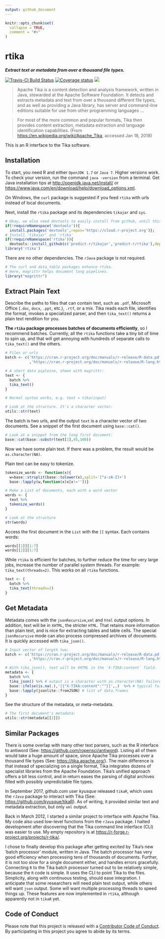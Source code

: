 ```yaml
---
output: github_document
---
```

```r
knitr::opts_chunk$set(
  collapse = TRUE,
  comment = "#>"
)
```

# rtika
***Extract text or metadata from over a thousand file types.***

[![Travis-CI Build Status](https://travis-ci.org/predict-r/rtika.svg?branch=master)](https://travis-ci.org/predict-r/rtika)
[![Coverage status](https://codecov.io/gh/predict-r/rtika/branch/master/graph/badge.svg)](https://codecov.io/github/predict-r/rtika?branch=master)
[![](https://badges.ropensci.org/191_status.svg)](https://github.com/ropensci/onboarding/issues/191)

>Apache Tika is a content detection and analysis framework, written in Java, stewarded at the Apache Software Foundation. It detects and extracts metadata and text from over a thousand different file types, and as well as providing a Java library, has server and command-line editions suitable for use from other programming languages ...

>For most of the more common and popular formats, Tika then provides content extraction, metadata extraction and language identification capabilities. (From <https://en.wikipedia.org/wiki/Apache_Tika>, accessed Jan 18, 2018)

This is an R interface to the Tika software.

## Installation
To start, you need R and either `OpenJDK 1.7` or `Java 7`. Higher versions work. To check your version, run the command `java -version` from a terminal. 
Get Java installation tips at <http://openjdk.java.net/install/> or <https://www.java.com/en/download/help/download_options.xml>. 

On Windows, the `curl` package is suggested if you feed `rtika` with urls instead of local documents. 

Next, install the `rtika`  package and its dependencies `tikajar` and `sys`.

```r
# Okay, we also need devtools to easily install from github, until this is all on CRAN 
if(!requireNamespace('devtools')){
  install.packages('devtools',repos='https://cloud.r-project.org')};
# Install 'tikajar' and 'rtika'
if(!requireNamespace('rtika')){
  devtools::install_github(c('predict-r/tikajar','predict-r/rtika'),dependencies=TRUE)};
library('rtika')  
```

There are no other dependencies. The `rJava` package is not required. 
```r
# The curl and data.table packages enhance rtika.
# Here, magrittr helps document long pipelines.
library("magrittr")
```

## Extract Plain Text
Describe the paths to files that can contain text, such as `.pdf`, Microsoft Office (`.doc`, `docx`, `.ppt`, etc.), `.rtf`, or a mix.
Tika reads each file, identifies the format, invokes a specialized parser, and then `tika_text()` returns a plain text rendition for you. 

**The `rtika` package processes batches of documents efficiently**, so I recommend batches. 
Currently, all the `rtika` functions take a tiny bit of time to spin up, and that will get annoying with hundreds of separate calls to `tika_text()` and the others. 
```r
# Files or urls
batch <- c('https://cran.r-project.org/doc/manuals/r-release/R-data.pdf'
           ,'https://cran.r-project.org/doc/manuals/r-release/R-lang.html')

# A short data pipleine, shown with magrittr:
text <- {
  batch %>%
  tika_text() 
}

# Normal syntax works, e.g. text = tika(input)

# Look at the structure. It's a character vector:
utils::str(text)

```

The batch is two urls, and the output `text` is a character vector of two documents. 
See a snippet of the first document using `base::cat()`.
```r
# Look at a snippet from the long first document:
base::cat(base::substr(text[1],45,160)) 
```

 
 Now we have some plain text. If there was a problem, the result would be `as.character(NA)`.
 
 Plain text can be easy to tokenize. 
```r
tokenize_words <- function(x){
  w=base::strsplit(base::tolower(x),split='[^a-zA-Z]+')
  base::lapply(w,function(x)x[x!=''])}

# Make a List of documents, each with a word vector
words <- {
  text %>% 
  tokenize_words()
}

# Look at the structure
str(words)
```
Access the first document in the `List` with the `[[` syntax. Each contains words:
```r
words[[1]][1:7] 
words[[2]][1:7] 
```
While `rtika` is efficient for batches, to further reduce the time for very large jobs, increase the number of parallel system threads.
For example: `tika_text(threads=2)`. This works on all `rtika` functions.
```r
text <- {
  batch %>%
  tika_text(threads=2) 
}
```

## Get Metadata
Metadata comes with the `jsonRecursive`,`xml` and `html` output options. 
In addition, text will be in `XHTML`, the stricter `HTML`.
That retains more information than plain text, and is nice for extracting tables and table cells. 
The special `jsonRecursive` mode can also process compressed archives of documents. 
It is quickly accessed with `tika_json()`.
```r
# Input vector of length two:
batch <- c('https://cran.r-project.org/doc/manuals/r-release/R-data.pdf'
           ,'https://cran.r-project.org/doc/manuals/r-release/R-lang.html')

# With tika_json(), text will be XHTML in the `X-TIKA:content` field.
metadata <- {
  batch %>%
  tika_json() %>% # output is a character with as.character(NA) failures
  base::ifelse(is.na(.),'[{"X-TIKA:content":""}]',.)  %>% # typical failures handled
  base::lapply(jsonlite::fromJSON) # list of data.frames
}

```
See the structure of the metadata, or meta-metadata.

```r
# The first document's metadata:
utils::str(metadata[[1]])
```


## Similar Packages

There is some overlap with many other text parsers, such as the R interface to antiword (See: <https://github.com/ropensci/antiword>). 
Listing all of them would take a huge amount of space, since Apache Tika processes over a thousand file types (See: <https://tika.apache.org/>). 
The main difference is that instead of specializing on a single format, Tika integrates dozens of specialist libraries from the Apache Foundation. 
Tika's unified approach offers a bit less control, and in return eases the parsing of digital archives filled with possibly unpredictable file types.

In September 2017, github.com user *kyusque* released `tikaR`, which uses the `rJava` package to interact with Tika (See: <https://github.com/kyusque/tikaR>). 
As of writing, it provided similar text and metadata extraction, but only `xml` output. 

Back in March 2012, I started a similar project to interface with Apache Tika.
My code also used low-level functions from the `rJava` package.
I halted development after discovering that the Tika command line interface (CLI) was easier to use.
My empty repository is at <https://r-forge.r-project.org/projects/r-tika/>.

 I chose to finally develop this package after getting excited by Tika's new 'batch processor' module, written in Java.
The batch processor has very good efficiency when processing tens of thousands of documents. 
Further, it is not too slow for a single document either, and handles errors gracefully. 
Connecting `R` to the Tika batch processor turned out to be relatively simple, because the `R` code is simple.
It uses the CLI to point Tika to the files. Simplicity, along with continuous testing, should ease integration.
I anticipate that some researchers will need plain text output, while others will want `json` output.
Some will want multiple processing threads to speed things up.
These features are now implemented in `rtika`, although apparently not in `tikaR` yet. 

## Code of Conduct
Please note that this project is released with a [Contributor Code of Conduct](CONDUCT.md). By participating in this project you agree to abide by its terms.
